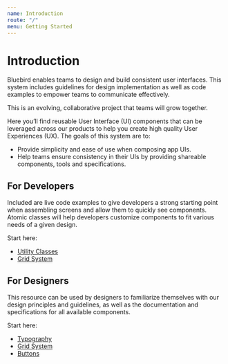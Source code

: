 ```yaml
---
name: Introduction
route: "/"
menu: Getting Started
---
```


# Introduction

Bluebird enables teams to design and build consistent user interfaces. This system includes guidelines for design implementation as well as code examples to empower teams to communicate effectively.

This is an evolving, collaborative project that teams will grow together.

Here you’ll find reusable User Interface (UI) components that can be leveraged across our products to help you create high quality User Experiences (UX). The goals of this system are to:

- Provide simplicity and ease of use when composing app UIs.
- Help teams ensure consistency in their UIs by providing shareable components, tools and specifications.

## For Developers

Included are live code examples to give developers a strong starting point when assembling screens and allow them to quickly see components. Atomic classes will help developers customize components to fit various needs of a given design.

Start here:

- [Utility Classes](/src-utility-classes)
- [Grid System](/src-foundations-grid-system)

## For Designers

This resource can be used by designers to familiarize themselves with our design principles and guidelines, as well as the documentation and specifications for all available components.

Start here:

- [Typography](/src-foundations-typography)
- [Grid System](/src-foundations-grid-system)
- [Buttons](/src-components-buttons)
